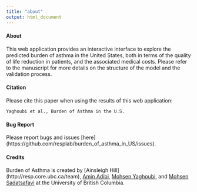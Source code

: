 ```yaml
---
title: "about"
output: html_document
---
```



#### About 

This web application provides an interactive interface to explore the predicted burden of asthma in the United States, both in terms of the quality of life reduction in patients, and the associated medical costs. 
Please refer to the manuscript for more details on the structure of the model and the validation process.

#### Citation

Please cite this paper when using the results of this web application:

```Yaghoubi et al., Burden of Asthma in the U.S.```

#### Bug Report

Please report bugs and issues [here] (https://github.com/resplab/burden_of_asthma_in_US/issues).

                         
#### Credits

Burden of Asthma is created by [Ainsleigh Hill] (http://resp.core.ubc.ca/team), [Amin Adibi](http://resp.core.ubc.ca/team/Amin_Adibi), [Mohsen Yaghoubi](http://resp.core.ubc.ca/team/Mohsen_Yaghoubi), and [Mohsen Sadatsafavi](http://resp.core.ubc.ca/team/Mohsen_Sadatsafavi) at the University of British Columbia. 

